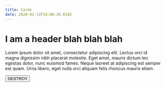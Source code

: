 ```yaml
---
title: Cards
date: 2020-02-13T19:08:30.618Z
---
```

# I am a header blah blah blah

Lorem ipsum dolor sit amet, consectetur adipiscing elit. Lectus orci id magna dignissim nibh placerat molestie. Eget amet, mauris dictum leo egestas dolor, nunc euismod fames. Neque laoreet at adipiscing est semper est quam. Urna libero, eget nulla orci aliquam felis rhoncus mauris etiam.

<Buttons>

<Button color='primary'>DESTROY</Button>

</Buttons>
